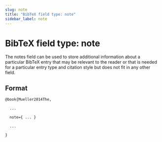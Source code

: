 ```yaml
---
slug: note
title: "BibTeX field type: note"
sidebar_label: note
---
```


# BibTeX field type: note

The notes field can be used to store additional information about a particular BibTeX entry that may be relevant to the reader or that is needed for a particular entry type and citation style but does not fit in any other field.


## Format

```tex
@book{Mueller2014The,

  ...

  note={ ... }

  ...

}
```
